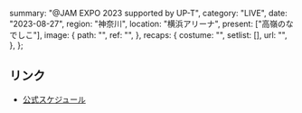   summary: "@JAM EXPO 2023 supported by UP-T",
  category: "LIVE",
  date: "2023-08-27",
  region: "神奈川",
  location: "横浜アリーナ",
  present: ["高嶺のなでしこ"],
  image: {
    path: "",
    ref: "",
  },
  recaps: {
    costume: "",
    setlist: [],
    url: "",
  },
};

## リンク

- [公式スケジュール](https://takanenonadeshiko.jp/?p=1089)
